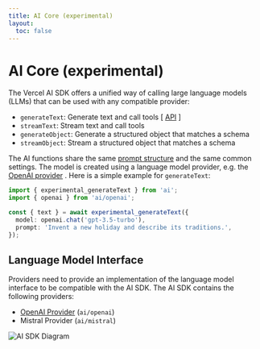 ```yaml
---
title: AI Core (experimental)
layout:
  toc: false
---
```


# AI Core (experimental)

The Vercel AI SDK offers a unified way of calling large language models (LLMs) that can be used with any compatible provider:

- `generateText`: Generate text and call tools [ [API](/docs/ai-core/generate-text) ]
- `streamText`: Stream text and call tools
- `generateObject`: Generate a structured object that matches a schema
- `streamObject`: Stream a structured object that matches a schema

The AI functions share the same [prompt structure](/docs/ai-core/prompt) and the same common settings.
The model is created using a language model provider, e.g. the [OpenAI provider](/docs/ai-core/openai) .
Here is a simple example for `generateText`:

```ts
import { experimental_generateText } from 'ai';
import { openai } from 'ai/openai';

const { text } = await experimental_generateText({
  model: openai.chat('gpt-3.5-turbo'),
  prompt: 'Invent a new holiday and describe its traditions.',
});
```

## Language Model Interface

Providers need to provide an implementation of the language model interface to be compatible with the AI SDK.
The AI SDK contains the following providers:

- [OpenAI Provider](/docs/ai-core/openai) (`ai/openai`)
- Mistral Provider (`ai/mistral`)

![AI SDK Diagram](/images/ai-sdk-diagram.png)
